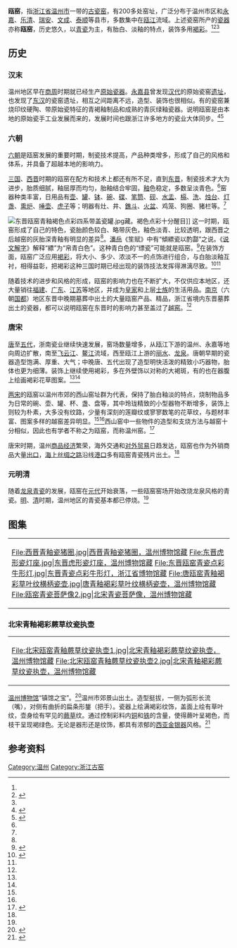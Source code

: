 '''瓯窑'''，指[[浙江省|浙江省]][[温州市|温州市]]一带的[[中国古代瓷窑列表|古瓷窑]]，有200多处窑址，广泛分布于温州市区和[[永嘉县|永嘉]]、[[乐清市|乐清]]、[[瑞安|瑞安]]、[[文成|文成]]、[[泰顺|泰顺]]等县市，多数集中在[[瓯江|瓯江]]流域。上述瓷窑所产的[[瓷器|瓷器]]亦称'''瓯窑'''，历史悠久，以[[青瓷|青瓷]]为主，有胎白、淡釉的特点，装饰多用[[褐彩|褐彩]]。<ref name=FXM/>{{rp|264}}<ref name=TD>{{cite encyclopedia |year=1998|title =瓯窑|encyclopedia=中国古陶瓷图典|publisher=文物出版社|location=北京|ISBN=7-5010-0924-4|editor = 冯先铭、耿宝昌、杨根 等}}</ref><ref name=TSY/>

==历史==
===汉末===
温州地区早在[[商代|商]][[周代|周]]时期就已经生产[[原始瓷器|原始瓷器]]。[[永嘉县|永嘉县]]曾发现[[汉代|汉代]]的原始瓷窑[[遗址|遗址]]，也发现了[[东汉|东汉]]的瓷窑遗址，相互之间距离不远，造型、装饰也很相似。有的瓷窑兼烧印纹硬陶、带原始瓷特征的青褐釉制品和成熟的青灰绿釉瓷器。说明瓯窑是由本地的原始瓷手工业发展而来的，发展时间也跟浙江许多地方的瓷业大体同步。<ref name=FXM>{{cite book |year=2001 |author=冯先铭 主编 |title =中国陶瓷（修订本）|publisher=上海古籍出版社 |location=上海 |ISBN=7-5325-3001-9}}</ref>{{rp|264}}<ref name=CGT>{{Citation |author=蔡钢铁|chapter=温州陶瓷考古与温州博物馆藏陶瓷器|title=温州古陶瓷|pages=1-14|publisher=文物出版社|place=北京|publication-date=2001|ISBN=7-5010-1294-6}}</ref>

===六朝===
[[魏晋南北朝|六朝]]是瓯窑发展的重要时期，制瓷技术提高，产品种类增多，形成了自己的风格和体系，并具备了超越本地的影响力。

[[三国|三国]]、[[西晋|西晋]]时期的瓯窑在配方和技术上都还有所不足，直到[[东晋|东晋]]，制瓷技术才大为进步，胎质细腻，釉层厚而均匀，胎釉结合牢固，[[釉|釉]]色稳定，多数呈淡青色。<ref name=ZGTCS/>{{rp|142}}窑器种类丰富，日用品有[[壶|壶]]、[[罐|罐]]、[[钵|钵]]、[[碗|碗]]、[[碟|碟]]、[[笔筒|笔筒]]、[[砚|砚]]、[[水盂|水盂]]、[[槅|槅]]、[[笔洗|洗]]、[[烛台|烛台]]、[[灯盏|灯盏]]、[[熏炉|熏炉]]、[[唾壶|唾壶]]、[[虎子_(器物)|虎子]]等；明器有灶、井、[[鐎斗|鐎斗]]、[[火盆|火盆]]、鸡笼、狗圈、猪栏等。<ref name=FXM/>{{rp|265}}

[[File:东晋瓯窑青釉褐色点彩四系带盖瓷罐.jpg|thumb]]藏。褐色点彩十分醒目]]
这一时期，瓯窑形成了自己的特色，瓷胎颜色较白、略带灰色，釉色淡青、比较透明，跟西晋之后越窑的灰胎深青釉有明显的差异<ref name=FXM/>{{rp|265}}。[[潘岳|潘岳]]《笙赋》中有“傾縹瓷以酌酃”之说。《[[说文解字|说文解字]]》解释“縹”为“帛青白色”。这种青白色的“缥瓷”可能就是瓯窑。<ref name=ZGTCS>{{cite book |year=1982 |author=中国硅酸盐协会 主编|title =中国陶瓷史|publisher=文物出版社 |location=北京 |ISBN=9787501009534}}</ref>{{rp|142}}在装饰方面，瓯窑广泛应用[[褐彩|褐彩]]，将大小、多少、浓淡不一的点饰进行组合，与白胎淡釉互衬，相得益彰，把褐彩这种三国时期已经出现的装饰技法发挥得淋漓尽致。<ref name=TSY>{{cite journal zh|author=汤苏婴|year=2003|title=漫话瓯窑|journal=收藏家|issue=4|pages=32-35}}</ref><ref name=CGT/>

随着技术的进步和风格的形成，瓯窑的影响力也在不断扩大，不仅供应本地区，还大量销往[[福建|福建]]、[[广东|广东]]、[[江苏|江苏]]等地区，并成为[[皇家|皇家]]和上层[[士族_(中国)|士族]]的生活用品。[[南京|南京]]（六朝[[国都|国都]]）地区东晋中晚期墓葬中出土的大量瓯窑产品、精品，浙江省境内东晋墓葬出土的瓷器，都可以说明瓯窑在东晋时的影响力甚至盖过了[[越窑|越窑]]。<ref name=CGT/>

===唐宋===
[[唐|唐]]至[[五代|五代]]，浙南瓷业继续快速发展，窑场数量增多，从瓯江下游的温州、永嘉等地向周边扩散，南至[[飞云江|飞云江]]、[[鳌江|鳌江]]流域，西至瓯江上游的[[丽水市|丽水]]、[[龙泉|龙泉]]。唐朝早期的瓷器造型饱满、厚重、大气；中晚唐、五代出现了造型明快活泼的精致小巧器物，胎体也更为细薄。装饰上继续使用褐彩，多在外壁饰以对称的大褐斑，有的也在器腹上绘画褐彩花草图案。<ref name=CGT/><ref name=TSY/>

[[两宋|两宋]]的瓯窑以温州市郊的西山窑址群为代表，保持了胎白釉淡的特点，烧制物品多为日常的碗、壶、罐、杯、盏、盘等，其中玲珑精致的小型器物不断增多，装饰上则较为朴素，大多没有纹路，少量有深刻的莲瓣纹或寥寥数笔的花草纹，与题材丰富、图案多样的越窑差异明显。<ref name=TSY/><ref name=CGT/>西山窑中一些物件的造型和支烧方法与越窑十分相似，因此也有学者不称之为瓯窑，而称温州窑。<ref>{{cite encyclopedia |year=1998|title =温州窑|encyclopedia=中国古陶瓷图典|publisher=文物出版社|location=北京|ISBN=7-5010-0924-4|editor = 冯先铭、耿宝昌、杨根 等}}</ref>

唐宋时期，温州[[商品经济|商品经济]]繁荣，海外交通和[[对外贸易|对外贸易]]日趋发达，瓯窑也作为外销商品大量[[出口贸易|出口]]，[[海上丝绸之路|海上丝绸之路]]沿线[[港口|港口]]多有瓯窑青瓷残片出土。<ref name=CGT/>

===元明清===
随着[[龙泉窑|龙泉青瓷]]的发展，瓯窑在[[元代|元代]]开始衰落，一些瓯窑窑场开始改烧龙泉风格的青瓷。[[明|明]]、[[清|清]]时期，温州地区的青瓷基本都已停烧。<ref name=CGT/>

== 图集 ==
{| align="center" border="0"
|<gallery mode="packed-hover" heights="170">
File:西晋青釉瓷猪圈.jpg|西晋青釉瓷猪圈，温州博物馆藏
File:东晋虎形瓷灯座.jpg|东晋虎形瓷灯座，温州博物馆藏
File:东晋瓯窑青瓷点彩牛形灯.jpg|东晋青瓷点彩牛形灯，浙江省博物馆藏
File:唐瓯窑青釉褐彩草叶纹横柄瓷壶.jpg|唐青釉褐彩草叶纹横柄瓷壶，温州博物馆藏
File:瓯窑青瓷菩萨像2.jpg|北宋青瓷菩萨像，温州博物馆藏
</gallery>
|}
===北宋青釉褐彩蕨草纹瓷执壶===
{| align="center" border="0"
|<gallery mode="packed-hover" heights="180">
File:北宋瓯窑青釉蕨草纹瓷执壶1.jpg|北宋青釉褐彩蕨草纹瓷执壶，温州博物馆藏
File:北宋瓯窑青釉蕨草纹瓷执壶2.jpg|北宋青釉褐彩蕨草纹瓷执壶，温州博物馆藏
</gallery>
|}
[[温州博物馆|温州博物馆]]“镇馆之宝”。<ref>{{cite web | url=http://news.66wz.com/system/2017/01/20/104957955.shtml | title=“闭关修炼”一年多 温州博物馆历史馆明日试开馆 | date=2017-01-20 | work=温州晚报 | publisher=温州网 | access-date=2017-03-21 | archive-date=2017-03-21 | archive-url=https://web.archive.org/web/20170321171501/http://news.66wz.com/system/2017/01/20/104957955.shtml | dead-url=no }}</ref>温州市郊景山出土。造型挺拔，一侧为弧形长流（嘴），对侧有曲折的扁条形鋬（把手）。瓷器上绘满褐彩纹饰，盖面上绘有草叶纹，壶身绘有罕见的[[蕨类植物|蕨草]]纹。通过控制彩料内[[铜|铜]]和[[铁|铁]]的含量，使得蕨叶呈褐色，而枝干呈现褐绿色。无论是器形还是纹饰，都具有浓郁的[[西亚|西亚]][[金银器|金银器]]风格。<ref>{{cite encyclopedia |year=2001|title =瓯窑青釉褐彩蕨草纹执壶|encyclopedia=温州古陶瓷|publisher=文物出版社|location=北京|ISBN=7-5010-1294-6|editor =温州博物馆}}</ref>
==参考资料==
{{reflist|2}}
{{中国古代瓷窑}}
[[Category:温州|Category:温州]]
[[Category:浙江古窑|Category:浙江古窑]]